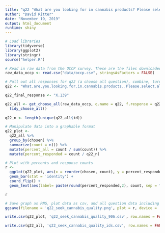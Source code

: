 ```yaml
---
title: "q22 'What are you looking for in cannabis products? Please select all that apply. (Please select one)' (OCCP)"
author: "David Ritter"
date: "November 19, 2019"
output: html_document
runtime: shiny
---
```


```r
# Load libraries
library(tidyverse)
library(ggplot2)
library(stringr)
source("helper.R")
```

```r
# Read in raw data from the OCCP survey. These are the files downloaded from survey monkey saved as a .csv
raw_data_occp <- read.csv("data/occp.csv", stringsAsFactors = FALSE)
```

```r
# Pull out all responses for q22 (a choose all question), combine, turn into a tidy data format for further processing then determine 'question n'
q22 <- "What.are.you.looking.for.in.cannabis.products..Please.select.all.that.apply."

q22_final_response <- "X.139"

q22_all <- get_choose_all(raw_data_occp, q.name = q22, f.response = q22_final_response) %>%
  tidy_choose_all()
  
q22_n <- length(unique(q22_all$id))
```

```r
# Manipulate data into a graphable format
q22_plot <-
  q22_all %>%
  group_by(chosen) %>%
  summarize(count = n()) %>%
  mutate(percent_all = count / sum(count)) %>%
  mutate(percent_responded = count / q22_n)
```

```r
# Plot with percents and response counts
r <- 
  ggplot(q22_plot, aes(x = reorder(chosen, count), y = percent_responded)) +
  geom_bar(stat = 'identity') +
  coord_flip() +
  geom_text(aes(label= paste(round(percent_responded,2), count, sep = "***")))

r
```

```r
# Save graph as PNG, plot data as csv, and all question data including response IDs as csv (save question n and N at end of plot file as "_x.x")
ggsave(filename = 'q22_seek_cannabis_quality.png', plot = r, device = 'png')

write.csv(q22_plot, 'q22_seek_cannabis_quality_906.csv', row.names = FALSE)

write.csv(q22_all, 'q22_seek_cannabis_quality_ids.csv', row.names = FALSE)
```

